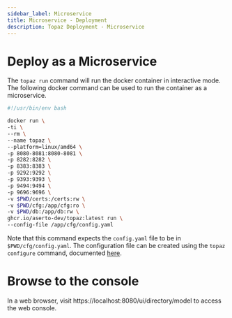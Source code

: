 ```yaml
---
sidebar_label: Microservice
title: Microservice - Deployment
description: Topaz Deployment - Microservice
---
```


# Deploy as a Microservice

The `topaz run` command will run the docker container in interactive mode. The following docker command can be used to run the container as a microservice.

```sh
#!/usr/bin/env bash

docker run \
-ti \
--rm \
--name topaz \
--platform=linux/amd64 \
-p 8080-8081:8080-8081 \
-p 8282:8282 \
-p 8383:8383 \
-p 9292:9292 \
-p 9393:9393 \
-p 9494:9494 \
-p 9696:9696 \
-v $PWD/certs:/certs:rw \
-v $PWD/cfg:/app/cfg:ro \
-v $PWD/db:/app/db:rw \
ghcr.io/aserto-dev/topaz:latest run \
--config-file /app/cfg/config.yaml
```

Note that this command expects the `config.yaml` file to be in `$PWD/cfg/config.yaml`. The configuration file can be created using the `topaz configure` command, documented [here](/docs/command-line-interface/topaz-cli/configuration.mdx).

# Browse to the console
In a web browser, visit https://localhost:8080/ui/directory/model to access the web console.

